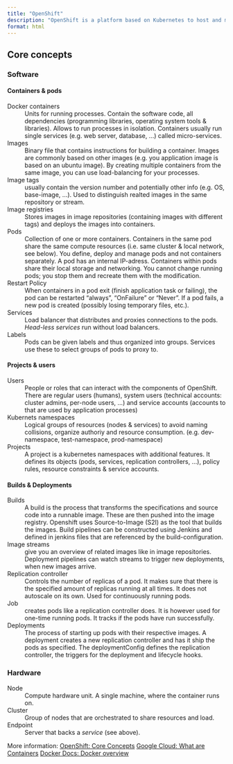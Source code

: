 ```yaml
---
title: "OpenShift"
description: "OpenShift is a platform based on Kubernetes to host and manage applications in containers."
format: html
---
```



## Core concepts

### Software 

#### Containers & pods

Docker containers
: Units for running processes. Contain the software code, all dependencies (programming libraries, operating system tools & libraries). Allows to run processes in isolation. Containers usually run single services (e.g. web server, database, ...) called micro-services.

Images
: Binary file that contains instructions for building a container. Images are commonly based on other images (e.g. you application image is based on an ubuntu image). By creating multiple containers from the same image, you can use load-balancing for your processes.

Image tags
: usually contain the version number and potentially other info (e.g. OS, base-image, ...). Used to distinguish realted images in the same repository or stream.

Image registries
: Stores images in image repositories (containing images with different tags) and deploys the images into containers.

Pods
: Collection of one or more containers. Containers in the same pod share the same compute resources (i.e. same cluster & local network, see below). You define, deploy and manage pods and not containers separately. A pod has an internal IP-adress. Containers within pods share their local storage and networking. You cannot change running pods; you stop them and recreate them with the modification. 

Restart Policy
: When containers in a pod exit (finish application task or failing), the pod can be restarted "always", "OnFailure" or "Never". If a pod fails, a new pod is created (possibly losing temporary files, etc.).

Services
: Load balancer that distributes and proxies connections to the pods. *Head-less services* run without load balancers.

Labels
: Pods can be given labels and thus organized into groups. Services use these to select groups of pods to proxy to. 

#### Projects & users

Users
: People or roles that can interact with the components of OpenShift. There are regular users (humans), system users (technical accounts: cluster admins, per-node users, ...) and service accounts (accounts to that are used by application processes)

Kubernets namespaces
: Logical groups of resources (nodes & services) to avoid naming collisions, organize authoriy and resource consumption. (e.g. dev-namespace, test-namespace, prod-namespace)

Projects
: A project is a kubernetes namespaces with additional features. It defines its objects (pods, services, replication controllers, ...), policy rules, resource constraints & service accounts. 

#### Builds & Deployments

Builds
: A build is the process that transforms the specifications and source code into a runnable image. These are then pushed into the image registry. Openshift uses Source-to-Image (S2I) as the tool that builds the images. Build pipelines can be constructed using Jenkins and defined in jenkins files that are referenced by the build-configuration. 

Image streams
: give you an overview of related images like in image repositories. Deployment pipelines can watch streams to trigger new deployments, when new images arrive. 

Replication controller
: Controls the number of replicas of a pod. It makes sure that there is the specified amount of replicas running at all times. It does not autoscale on its own. Used for continuously running pods.

Job
: creates pods like a replication controller does. It is however used for one-time running pods. It tracks if the pods have run successfully. 

Deployments
: The process of starting up pods with their respective images. A deployment creates a new replication controller and has it ship the pods as specified. The deploymentConfig defines the replication controller, the triggers for the deployment and lifecycle hooks. 

### Hardware

Node
: Compute hardware unit. A single machine, where the container runs on. 

Cluster
: Group of nodes that are orchestrated to share resources and load.

Endpoint
: Server that backs a *service* (see above). 

More information: 
[OpenShift: Core Concepts](cheatsheets/Cloud/gcloud.qmd)
[Google Cloud: What are Containers](cheatsheets/Cloud/gcloud.qmd)
[Docker Docs: Docker overview](cheatsheets/Cloud/gcloud.qmd)